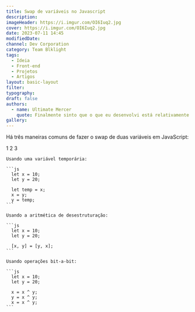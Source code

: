 ```yaml
---
title: Swap de variáveis no Javascript
description:
imageHeader: https://i.imgur.com/OI6Iuq2.jpg
cover: https://i.imgur.com/OI6Iuq2.jpg
date: 2023-07-11 14:45
modifiedDate:
channel: Dev Corporation
category: Team Blklight
tags:
  - Ideia
  - Front-end
  - Projetos
  - Artigos
layout: basic-layout
filter:
typography:
draft: false
authors:
  - name: Ultimate Mercer
    quote: Finalmente sinto que o que eu desenvolvi está relativamente OK, mas agora é seguir aprimorando e evoluindo mais essa ideia!
gallery:
---
```


Há três maneiras comuns de fazer o swap de duas variáveis em JavaScript:

<Tabs defaultValue="1" className="w-full">
  <TabsList>
    <TabsTrigger value="1">1</TabsTrigger>
    <TabsTrigger value="2">2</TabsTrigger>
    <TabsTrigger value="3">3</TabsTrigger>
  </TabsList>
  <TabsContent value="1">

    Usando uma variável temporária:

    ```js
      let x = 10;
      let y = 20;

      let temp = x;
      x = y;
      y = temp;
    ```

  </TabsContent>
  <TabsContent value="2">
    
    Usando a aritmética de desestruturação:

    ```js
      let x = 10;
      let y = 20;

      [x, y] = [y, x];
    ```

  </TabsContent>
  <TabsContent value="3">

    Usando operações bit-a-bit:

    ```js
      let x = 10;
      let y = 20;

      x = x ^ y;
      y = x ^ y;
      x = x ^ y;
    ```

  </TabsContent>
</Tabs>
